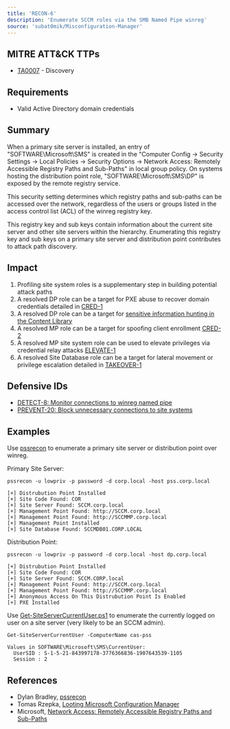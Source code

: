 ```yaml
---
title: 'RECON-6'
description: 'Enumerate SCCM roles via the SMB Named Pipe winreg'
source: 'subat0mik/Misconfiguration-Manager'
---
```


## MITRE ATT&CK TTPs
- [TA0007](https://attack.mitre.org/tactics/TA0007/) - Discovery

## Requirements
- Valid Active Directory domain credentials

## Summary
When a primary site server is installed, an entry of  "SOFTWARE\Microsoft\SMS" is created in the "Computer Config -> Security Settings -> Local Policies -> Security Options -> Network Access: Remotely Accessible Registry Paths and Sub-Paths" in local group policy. On systems hosting the distribution point role, "SOFTWARE\Microsoft\SMS\DP" is exposed by the remote registry service.

This security setting determines which registry paths and sub-paths can be accessed over the network, regardless of the users or groups listed in the access control list (ACL) of the winreg registry key.

This registry key and sub keys contain information about the current site server and other site servers within the hierarchy. Enumerating this registry key and sub keys on a primary site server and distribution point contributes to attack path discovery. 

## Impact
1. Profiling site system roles is a supplementary step in building potential attack paths
2. A resolved DP role can be a target for PXE abuse to recover domain credentials detailed in [CRED-1](../../CRED/CRED-1/cred-1_description)
3. A resolved DP role can be a target for [sensitive information hunting in the Content Library](https://rzec.se/blog/looting-microsoft-configuration-manager)
4. A resolved MP role can be a target for spoofing client enrollment [CRED-2](../../CRED/CRED-2/cred-2_description)
5. A resolved MP site system role can be used to elevate privileges via credential relay attacks [ELEVATE-1](../../ELEVATE/ELEVATE-1/ELEVATE-1_description)
6. A resolved Site Database role can be a target for lateral movement or privilege escalation detailed in [TAKEOVER-1](https://github.com/subat0mik/Misconfiguration-Manager/attack-techniques/TAKEOVER/TAKEOVER-1/takeover-1_description)
 
## Defensive IDs
- [DETECT-8: Monitor connections to winreg named pipe](../../../defense-techniques/DETECT/DETECT-8/detect-8_description)
- [PREVENT-20: Block unnecessary connections to site systems](../../../defense-techniques/PREVENT/PREVENT-20/prevent-20_description)

## Examples
Use [pssrecon](https://github.com/slygoo/pssrecon) to enumerate a primary site server or distribution point over winreg.

Primary Site Server:
```
pssrecon -u lowpriv -p password -d corp.local -host pss.corp.local

[+] Distrubution Point Installed
[+] Site Code Found: COR
[+] Site Server Found: SCCM.corp.local
[+] Management Point Found: http://SCCM.corp.local
[+] Management Point Found: http://SCCMMP.corp.local
[+] Management Point Installed
[+] Site Database Found: SCCMDB01.CORP.LOCAL
```
Distribution Point:
```
pssrecon -u lowpriv -p password -d corp.local -host dp.corp.local

[+] Distrubution Point Installed
[+] Site Code Found: COR
[+] Site Server Found: SCCM.CORP.local
[+] Management Point Found: http://SCCM.corp.local
[+] Management Point Found: http://SCCMMP.corp.local
[+] Anonymous Access On This Distrubution Point Is Enabled
[+] PXE Installed
```

Use [Get-SiteServerCurrentUser.ps1](https://gist.github.com/Mayyhem/ef01ebf30b2779603bb7e0db83bc04f1) to enumerate the currently logged on user on a site server (very likely to be an SCCM admin).
```
Get-SiteServerCurrentUser -ComputerName cas-pss

Values in SOFTWARE\Microsoft\SMS\CurrentUser:
  UserSID : S-1-5-21-843997178-3776366836-1907643539-1105
  Session : 2
```

## References
- Dylan Bradley, [pssrecon](https://github.com/slygoo/pssrecon)
- Tomas Rzepka, [Looting Microsoft Configuration Manager](https://rzec.se/blog/looting-microsoft-configuration-manager/)
- Microsoft, [Network Access: Remotely Accessible Registry Paths and Sub-Paths](https://learn.microsoft.com/en-us/previous-versions/windows/it-pro/windows-10/security/threat-protection/security-policy-settings/network-access-remotely-accessible-registry-paths-and-subpaths)
